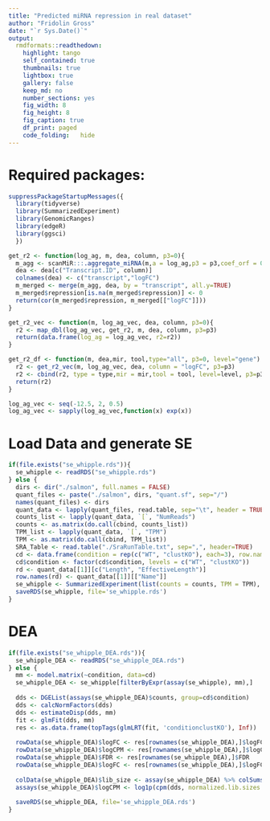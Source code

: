 ```yaml
---
title: "Predicted miRNA repression in real dataset"
author: "Fridolin Gross"
date: "`r Sys.Date()`"
output:
  rmdformats::readthedown:
    highlight: tango
    self_contained: true
    thumbnails: true
    lightbox: true
    gallery: false
    keep_md: no
    number_sections: yes
    fig_width: 8
    fig_height: 8
    fig_caption: true
    df_print: paged
    code_folding:	hide
---
```


# Required packages:
```r
suppressPackageStartupMessages({
  library(tidyverse)
  library(SummarizedExperiment)
  library(GenomicRanges)
  library(edgeR)
  library(ggsci)
  })

```



```r
get_r2 <- function(log_ag, m, dea, column, p3=0){
  m_agg <- scanMiR:::.aggregate_miRNA(m,a = log_ag,p3 = p3,coef_orf = 0,coef_utr = 0)
  dea <- dea[c("Transcript.ID", column)]
  colnames(dea) <- c("transcript","logFC")
  m_merged <- merge(m_agg, dea, by = "transcript", all.y=TRUE)
  m_merged$repression[is.na(m_merged$repression)] <- 0
  return(cor(m_merged$repression, m_merged[["logFC"]]))
}

get_r2_vec <- function(m, log_ag_vec, dea, column, p3=0){
  r2 <- map_dbl(log_ag_vec, get_r2, m, dea, column, p3=p3)
  return(data.frame(log_ag = log_ag_vec, r2=r2))
}

get_r2_df <- function(m, dea,mir, tool,type="all", p3=0, level="gene") {
  r2 <- get_r2_vec(m, log_ag_vec, dea, column = "logFC", p3=p3)
  r2 <- cbind(r2, type = type,mir = mir,tool = tool, level=level, p3=p3)
  return(r2)
}

log_ag_vec <- seq(-12.5, 2, 0.5)
log_ag_vec <- sapply(log_ag_vec,function(x) exp(x))
```


# Load Data and generate SE
```r
if(file.exists("se_whipple.rds")){
  se_whipple <- readRDS("se_whipple.rds")
} else {
  dirs <- dir("./salmon", full.names = FALSE)
  quant_files <- paste("./salmon", dirs, "quant.sf", sep="/")
  names(quant_files) <- dirs
  quant_data <- lapply(quant_files, read.table, sep="\t", header = TRUE)
  counts_list <- lapply(quant_data, `[`, "NumReads")
  counts <- as.matrix(do.call(cbind, counts_list))
  TPM_list <- lapply(quant_data, `[`, "TPM")
  TPM <- as.matrix(do.call(cbind, TPM_list))
  SRA_Table <- read.table("./SraRunTable.txt", sep=",", header=TRUE)
  cd <- data.frame(condition = rep(c("WT", "clustKO"), each=3), row.names = dirs)
  cd$condition <- factor(cd$condition, levels = c("WT", "clustKO"))
  rd <- quant_data[[1]][c("Length", "EffectiveLength")]
  row.names(rd) <- quant_data[[1]][["Name"]]
  se_whipple <- SummarizedExperiment(list(counts = counts, TPM = TPM), colData=cd, rowData = rd)
  saveRDS(se_whipple, file='se_whipple.rds')
}
```

# DEA
```r
if(file.exists("se_whipple_DEA.rds")){
  se_whipple_DEA <- readRDS("se_whipple_DEA.rds")
} else {
  mm <- model.matrix(~condition, data=cd)
  se_whipple_DEA <- se_whipple[filterByExpr(assay(se_whipple), mm),]
  
  dds <- DGEList(assays(se_whipple_DEA)$counts, group=cd$condition)
  dds <- calcNormFactors(dds)
  dds <- estimateDisp(dds, mm)
  fit <- glmFit(dds, mm)
  res <- as.data.frame(topTags(glmLRT(fit, 'conditionclustKO'), Inf))
  
  rowData(se_whipple_DEA)$logFC <- res[rownames(se_whipple_DEA),]$logFC
  rowData(se_whipple_DEA)$logCPM <- res[rownames(se_whipple_DEA),]$logCPM
  rowData(se_whipple_DEA)$FDR <- res[rownames(se_whipple_DEA),]$FDR
  rowData(se_whipple_DEA)$logFC <- res[rownames(se_whipple_DEA),]$logFC
  
  colData(se_whipple_DEA)$lib_size <- assay(se_whipple_DEA) %>% colSums()
  assays(se_whipple_DEA)$logCPM <- log1p(cpm(dds, normalized.lib.sizes = T))
  
  saveRDS(se_whipple_DEA, file='se_whipple_DEA.rds')
}
```










